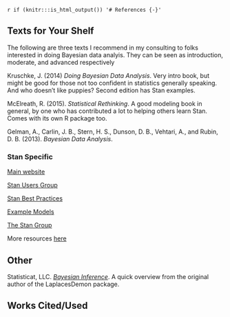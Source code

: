 `r if (knitr:::is_html_output()) '# References {-}'`

## Texts for Your Shelf


The following are three texts I recommend in my consulting to folks interested in doing Bayesian data analyis. They can be seen as introduction, moderate, and advanced respectively

Kruschke, J. (2014) *Doing Bayesian Data Analysis*. Very intro book, but might be good for those not too confident in statistics generally speaking. And who doesn't like puppies? Second edition has Stan examples.

McElreath, R. (2015). *Statistical Rethinking*.  A good modeling book in general, by one who has contributed a lot to helping others learn Stan.  Comes with its own R package too.

Gelman, A., Carlin, J. B., Stern, H. S., Dunson, D. B., Vehtari, A., and Rubin, D. B. (2013). *Bayesian Data Analysis*.


### Stan Specific

[Main website](http://mc-stan.org/)

[Stan Users Group](http://discourse.mc-stan.org/)

[Stan Best Practices](https://github.com/stan-dev/stan/wiki/Stan-Best-Practices)

[Example Models](https://github.com/stan-dev/example-models/wiki)

[The Stan Group](http://stan.fit/)

More resources [here](http://mc-stan.org/documentation/)


## Other

Statisticat, LLC. [*Bayesian Inference*](https://cran.r-project.org/web/packages/LaplacesDemon/vignettes/BayesianInference.pdf). A quick overview from the original author of the <span class="pack">LaplacesDemon</span> package.


## Works Cited/Used
